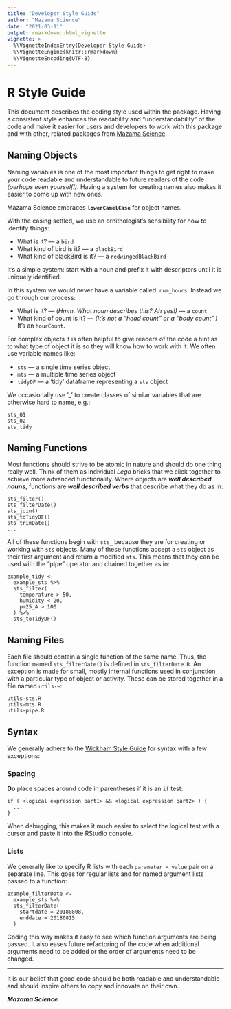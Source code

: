 ```yaml
---
title: "Developer Style Guide"
author: "Mazama Science"
date: "2021-03-11"
output: rmarkdown::html_vignette
vignette: >
  %\VignetteIndexEntry{Developer Style Guide}
  %\VignetteEngine{knitr::rmarkdown}
  %\VignetteEncoding{UTF-8}
---
```


# R Style Guide

This document describes the coding style used within the package.  Having a
consistent style enhances the readability and "understandability" of the code 
and make it easier for users and developers to work with this package and
with other, related packages from [Mazama Science](http://mazamascience.com).

## Naming Objects

Naming variables is one of the most important things to get right to make your 
code readable and understandable to future readers of the code _(perhaps even 
yourself!)_. Having a system for creating names also makes it easier to come up 
with new ones.

Mazama Science embraces **`lowerCamelCase`** for object names.

With the casing settled, we use an ornithologist’s sensibility for how to 
identify things:

* What is it? — a `bird`
* What kind of bird  is it? — a `blackBird`
* What kind of blackBird  is it? — a `redwingedBlackBird`

It’s a simple system:  start with a noun and prefix it with descriptors until 
it is uniquely identified.

In this system we would never have a variable called: `num_hours`. Instead we go 
through our process:

* What is it? — _(Hmm. What noun describes this? Ah yes!)_ — a `count`
* What kind of count  is it? — _(It's not a "head count" or a "body count".)_ 
It's an `hourCount`.

For complex objects it is often helpful to give readers of the code a hint as to 
what type of object it is so they will know how to work with it. We often use 
variable names like:

* `sts`  — a single time series object
* `mts`  — a multiple time series object
* `tidyDF`  — a 'tidy' dataframe representing a `sts` object

We occasionally use ‘_’ to create classes of similar variables that are 
otherwise hard to name, e.g.:

```
sts_01
sts_02
sts_tidy
```

## Naming Functions

Most functions should strive to be atomic in nature and should do one thing 
really well. Think of them as individual _Lego_ bricks that we click together
to achieve more advanced functionality. Where objects are _**well described nouns**_, 
functions are _**well described verbs**_ that describe what they do as in:

```
sts_filter()
sts_filterDate()
sts_join()
sts_toTidyDF()
sts_trimDate()
...
```

All of these functions begin with `sts_` because they are for creating or working
with `sts` objects. Many of these functions accept a `sts` object as their first 
argument and return a modified `sts`. This means that they can be used with the
"pipe" operator and chained together as in:

```
example_tidy <-
  example_sts %>%
  sts_filter(
    temperature > 50,
    humidity < 20,
    pm25_A > 100
  ) %>%
  sts_toTidyDF()
```  

## Naming Files

Each file should contain a single function of the same name. Thus, the function 
named `sts_filterDate()` is defined in `sts_filterDate.R`. An exception is made
for small, mostly internal functions used in conjunction with a particular type
of object or activity. These can be stored together in a file named `utils-~`:

```
utils-sts.R
utils-mts.R
utils-pipe.R
```

## Syntax

We generally adhere to the [Wickham Style Guide](http://adv-r.had.co.nz/Style.html) 
for syntax with a few exceptions:

### Spacing

**Do** place spaces around code in parentheses if it is an `if` test:

```
if ( <logical expression part1> && <logical expression part2> ) {
  ...
}
```

When debugging, this makes it much easier to select the logical test with a 
cursor and paste it into the RStudio console.

### Lists

We generally like to specify R lists with each `parameter = value` pair on a 
separate line. This goes for regular lists and for named argument lists passed 
to a function:

```
example_filterDate <-
  example_sts %>%
  sts_filterDate(
    startdate = 20180808,
    enddate = 20180815
  )
```

Coding this way makes it easy to see which function arguments are being passed.
It also eases future refactoring of the code when additional arguments need to
be added or the order of arguments need to be changed.

-----

It is our belief that good code should be both readable and understandable and
should inspire others to copy and innovate on their own.

**_Mazama Science_**
